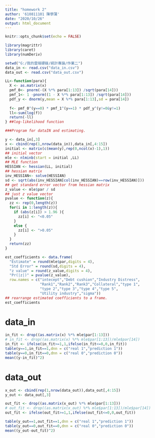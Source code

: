 ```yaml
---
title: "homework 2"
author: '610811101 陳學蒲'
date: "2020/10/26"
output: html_document
---
```


```r
knitr::opts_chunk$set(echo = FALSE)
```

```r
library(magrittr)
library(caret)
library(numDeriv)
```



```r
setwd("G:/我的雲端硬碟/統計專論/作業二")
data_in <- read.csv("data_in.csv")
data_out <- read.csv("data_out.csv")

```


```r
LL<-function(para){
  X <- as.matrix(x)
  pmf_0<- pnorm(-(X %*% para[1:13]) /sqrt(para[14]))
  pmf_1<- 1 -pnorm((1 - X %*% para[1:13]) /sqrt(para[14]))
  pdf_y <- dnorm(y,mean = X %*% para[1:13],sd = para[14])
  
  f<- pmf_0^(y==0) * pmf_1^(y==1) * pdf_y^(y!=0&y!=1)
  ll<-sum(log(f))
  return(-ll)
} ##log-likelihood function

```

```r
###Program for dataIN and estimating.

y <- data_in[,3]
x <- cbind(rep(1,nrow(data_in)),data_in[,4:15])
initial <- matrix(c(mean(y),rep(0,ncol(x)-1),1))
## initial vector
mle <- nlminb(start = initial ,LL)
## MLE function
HESSIAN <- hessian(LL, initial)
## hessian matrix
inv_HESSIAN<- solve(HESSIAN)
sd <- sqrt(abs(inv_HESSIAN[col(inv_HESSIAN)==row(inv_HESSIAN)]))
## get standard error vector from hessian matrix
z_value <- mle$par / sd
## just z value vector
pvalue <- function(z){
  zz <- rep(0,length(z))
  for(i in 1:length(z)){
    if (abs(z[i]) > 1.96 ){
      zz[i] <- "<0.05"
    }
    else {
      zz[i] <- ">0.05"
    }
  }
  return(zz)
}
```


```r
est_coefficients <- data.frame(
  "Estimate" = round(mle$par,digits = 4),
  "Std Error" = round(sd,digits = 4),
  "z value" = round(z_value,digits = 4),
  "Pr(|z|)" = pvalue(z_value),
  row.names = c("intecept","Debt cushion","Industry Distress",
                "Rank1","Rank2","Rank3","Collateral","type 1",
                "type 2","type 3","type 4","type 5",
                "Utility industry","sigma"))
## rearrange estimated coefficients to a frame.
est_coefficients
```

# data_in  

```r
in_fit <- drop((as.matrix(x) %*% mle$par[1:13]))
# in_fit <- drop((as.matrix(x) %*% mle$par[1:13])/mle$par[14])
in_fit <- ifelse(in_fit>=1,1,ifelse(in_fit<=0,0,in_fit))
table(y==1,in_fit==1,dnn = c("real 1","prediction 1"))
table(y==0,in_fit==0,dnn = c("real 0","prediction 0"))
mean((y-in_fit)^2)
```

# data_out  

```r
x_out <- cbind(rep(1,nrow(data_out)),data_out[,4:15])
y_out <- data_out[,3]

out_fit <- drop((as.matrix(x_out) %*% mle$par[1:13]))
# out_fit <- drop((as.matrix(x_out) %*% mle$par[1:13])/mle$par[14])
out_fit <- ifelse(out_fit>=1,1,ifelse(out_fit<=0,0,out_fit))

table(y_out==1,out_fit==1,dnn = c("real 1","prediction 1"))
table(y_out==0,out_fit==0,dnn = c("real 0","prediction 0"))
mean((y_out-out_fit)^2)
```

